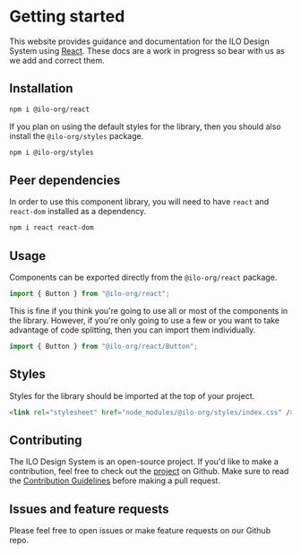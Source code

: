 
<Meta title="Getting started" />

# Getting started

This website provides guidance and documentation for the ILO Design System using [React](https://reactjs.org). These docs are a work in progress so bear with us as we add and correct them.

## Installation

```bash
npm i @ilo-org/react
```

If you plan on using the default styles for the library, then you should also install the `@ilo-org/styles` package.

```bash
npm i @ilo-org/styles
```

## Peer dependencies

In order to use this component library, you will need to have `react` and `react-dom` installed as a dependency.

```bash
npm i react react-dom
```

## Usage

Components can be exported directly from the `@ilo-org/react` package.

```typescript
import { Button } from "@ilo-org/react";
```

This is fine if you think you're going to use all or most of the components in the library. However, if you're only going to use a few or you want to take advantage of code splitting, then you can import them individually.

```typescript
import { Button } from "@ilo-org/react/Button";
```

## Styles

Styles for the library should be imported at the top of your project.

```html
<link rel="stylesheet" href="node_modules/@ilo-org/styles/index.css" />
```

## Contributing

The ILO Design System is an open-source project. If you'd like to make a contribution, feel free to check out the [project](https://github.com/international-labour-organization/designsystem) on Github. Make sure to read the [Contribution Guidelines](https://github.com/international-labour-organization/designsystem/blob/develop/contributing.md) before making a pull request.

## Issues and feature requests

Please feel free to open issues or make feature requests on our Github repo.
